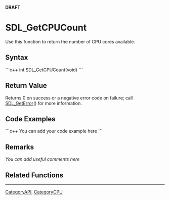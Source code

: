 <!-- pragma section-numbers off -->
<!-- pragma disable-camelcase -->
'''DRAFT'''

= SDL_GetCPUCount =
Use this function to return the number of CPU cores available.


== Syntax ==
```c++
int SDL_GetCPUCount(void)
```

== Return Value ==
Returns 0 on success or a negative error code on failure; call [[SDL_GetError]]() for more information.

== Code Examples ==
```c++
You can add your code example here
```

== Remarks ==
''You can add useful comments here''

== Related Functions ==

----
[[CategoryAPI]], [[CategoryCPU]]
